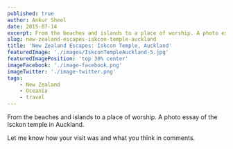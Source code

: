 ```yaml
---
published: true
author: Ankur Sheel
date: 2015-07-14
excerpt: From the beaches and islands to a place of worship. A photo essay of the Isckon temple in Auckland.
slug: new-zealand-escapes-iskcon-temple-auckland
title: 'New Zealand Escapes: Iskcon Temple, Auckland'
featuredImage: './images/IskconTempleAuckland-5.jpg'
featuredImagePosition: 'top 30% center'
imageFacebook: './image-facebook.png'
imageTwitter: './image-twitter.png'
tags:
    - New Zealand
    - Oceania
    - travel
---
```


From the beaches and islands to a place of worship. A photo essay of the Isckon temple in Auckland.

<ImageGallery relativeDirectory={props.path} />

Let me know how your visit was and what you think in comments.

